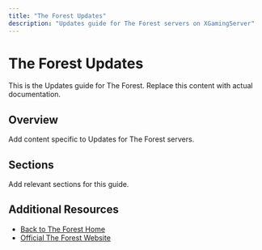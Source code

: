 ```yaml
---
title: "The Forest Updates"
description: "Updates guide for The Forest servers on XGamingServer"
---
```


# The Forest Updates

This is the Updates guide for The Forest. Replace this content with actual documentation.

## Overview

Add content specific to Updates for The Forest servers.

## Sections

Add relevant sections for this guide.

## Additional Resources

- [Back to The Forest Home](./index)
- [Official The Forest Website](https://example.com)
